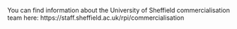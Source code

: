 <!-- Include information about your commercialisation team here. -->
You can find information about the University of Sheffield commercialisation team here: https://staff.sheffield.ac.uk/rpi/commercialisation 
